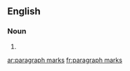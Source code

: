 ==English==

===Noun===
{{head|en|plural|head=[[paragraph]] [[mark]]s}}

# {{plural of|paragraph mark|lang=en|nocat=1}}

[[ar:paragraph marks]]
[[fr:paragraph marks]]